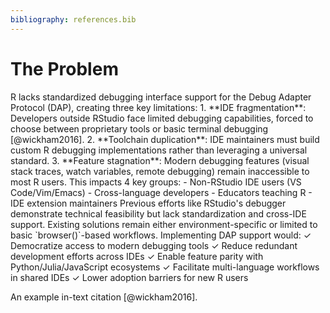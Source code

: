 ```yaml
---
bibliography: references.bib
---
```


# The Problem

```{=html}

R lacks standardized debugging interface support for the Debug Adapter Protocol (DAP), creating three key limitations:

1. **IDE fragmentation**: Developers outside RStudio face limited debugging capabilities, forced to choose between proprietary tools or basic terminal debugging [@wickham2016].
2. **Toolchain duplication**: IDE maintainers must build custom R debugging implementations rather than leveraging a universal standard.
3. **Feature stagnation**: Modern debugging features (visual stack traces, watch variables, remote debugging) remain inaccessible to most R users.

This impacts 4 key groups:  
- Non-RStudio IDE users (VS Code/Vim/Emacs)  
- Cross-language developers  
- Educators teaching R  
- IDE extension maintainers  

Previous efforts like RStudio's debugger demonstrate technical feasibility but lack standardization and cross-IDE support. Existing solutions remain either environment-specific or limited to basic `browser()`-based workflows.

Implementing DAP support would:  
✓ Democratize access to modern debugging tools  
✓ Reduce redundant development efforts across IDEs  
✓ Enable feature parity with Python/Julia/JavaScript ecosystems  
✓ Facilitate multi-language workflows in shared IDEs  
✓ Lower adoption barriers for new R users  

```
An example in-text citation [@wickham2016].
